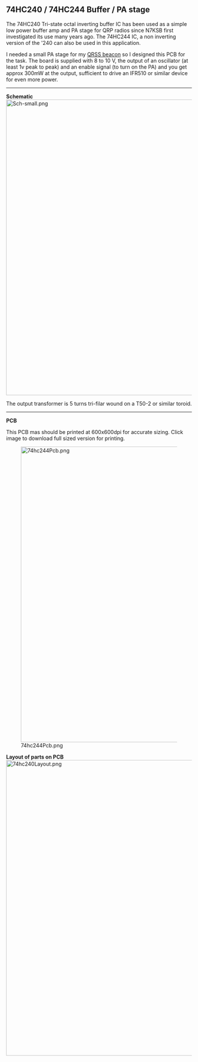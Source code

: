 == 74HC240 / 74HC244 Buffer / PA stage ==

The 74HC240 Tri-state octal inverting buffer IC has been used as a simple low power buffer amp and PA stage for QRP radios since N7KSB first investigated its use many years ago.  The 74HC244 IC, a non inverting version of the '240 can also be used in this application.

I needed a small PA stage for my [[QRSS_Beacon |QRSS beacon]] so I designed this PCB for the task. The board is supplied with 8 to 10 V, the output of an oscillator (at least 1v peak to peak) and an enable signal (to turn on the PA) and you get approx 300mW at the output, sufficient to drive an IFR510 or similar device for even more power.

----
'''Schematic'''
[[Image:Sch-small.png|thumb|800px]]

The output transformer is 5 turns tri-filar wound on a T50-2 or similar toroid.
----
'''PCB'''

This PCB mas should be printed at 600x600dpi for accurate sizing. Click image to download full sized version for printing.

[[Image:74hc244Pcb.png|thumb|800px]]

'''Layout of parts on PCB'''
[[Image:74hc240Layout.png|thumb|800px]]